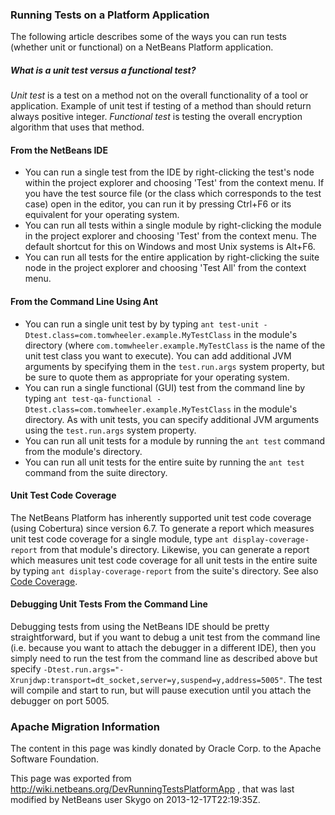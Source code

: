 <!--

    Licensed to the Apache Software Foundation (ASF) under one
    or more contributor license agreements.  See the NOTICE file
    distributed with this work for additional information
    regarding copyright ownership.  The ASF licenses this file
    to you under the Apache License, Version 2.0 (the
    "License"); you may not use this file except in compliance
    with the License.  You may obtain a copy of the License at

      http://www.apache.org/licenses/LICENSE-2.0

    Unless required by applicable law or agreed to in writing,
    software distributed under the License is distributed on an
    "AS IS" BASIS, WITHOUT WARRANTIES OR CONDITIONS OF ANY
    KIND, either express or implied.  See the License for the
    specific language governing permissions and limitations
    under the License.

-->

===Running Tests on a Platform Application===

The following article describes some of the ways you can run tests (whether unit or functional) on a NetBeans Platform application.

=====What is a unit test versus a functional test?=====
''Unit test'' is a test on a method not on the overall functionality of a tool or application. Example of unit test if testing of a method than should return always positive integer. ''Functional test'' is testing the overall encryption algorithm that uses that method.

====From the NetBeans IDE====
* You can run a single test from the IDE by right-clicking the test's node within the project explorer and choosing 'Test' from the context menu.  If you have the test source file (or the class which corresponds to the test case) open in the editor, you can run it by pressing Ctrl+F6 or its equivalent for your operating system.
* You can run all tests within a single module by right-clicking the module in the project explorer and choosing 'Test' from the context menu.  The default shortcut for this on Windows and most Unix systems is Alt+F6.
* You can run all tests for the entire application by right-clicking the suite node in the project explorer and choosing 'Test All' from the context menu.  


====From the Command Line Using Ant====

* You can run a single unit test by by typing <tt>ant test-unit -Dtest.class=com.tomwheeler.example.MyTestClass</tt> in the module's directory (where <tt>com.tomwheeler.example.MyTestClass</tt> is the name of the unit test class you want to execute).  You can add additional JVM arguments by specifying them in the <tt>test.run.args</tt> system property, but be sure to quote them as appropriate for your operating system.
* You can run a single functional (GUI) test from the command line by typing <tt>ant test-qa-functional -Dtest.class=com.tomwheeler.example.MyTestClass</tt> in the module's directory.  As with unit tests, you can specify additional JVM arguments using the <tt>test.run.args</tt> system property.
* You can run all unit tests for a module by running the <tt>ant test</tt> command from the module's directory.
* You can run all unit tests for the entire suite by running the <tt>ant test</tt> command from the suite directory.

====Unit Test Code Coverage====
The NetBeans Platform has inherently supported unit test code coverage (using Cobertura) since version 6.7.  To generate a report which measures unit test code coverage for a single module, type <tt>ant display-coverage-report</tt> from that module's directory.  Likewise, you can generate a report which measures unit test code coverage for all unit tests in the entire suite by typing <tt>ant display-coverage-report</tt> from the suite's directory. See also [[CodeCoverage | Code Coverage]].

====Debugging Unit Tests From the Command Line====
Debugging tests from using the NetBeans IDE should be pretty straightforward, but if you want to debug a unit test from the command line (i.e. because you want to attach the debugger in a different IDE), then you simply need to run the test from the command line as described above but specify <tt>-Dtest.run.args="-Xrunjdwp:transport=dt_socket,server=y,suspend=y,address=5005"</tt>.  The test will compile and start to run, but will pause execution until you attach the debugger on port 5005.

===Apache Migration Information===

The content in this page was kindly donated by Oracle Corp. to the
Apache Software Foundation.

This page was exported from http://wiki.netbeans.org/DevRunningTestsPlatformApp , 
that was last modified by NetBeans user Skygo 
on 2013-12-17T22:19:35Z.


